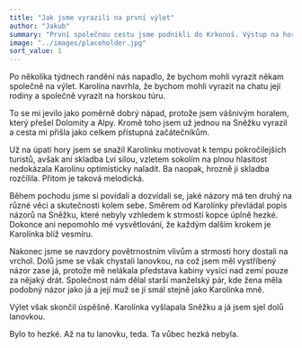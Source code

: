```yaml
---
title: "Jak jsme vyrazili na první výlet"
author: "Jakub"
summary: "První společnou cestu jsme podnikli do Krkonoš. Výstup na hory nebyl pro Karolínu až tak přitažlivý a už vůbec nepomáhalo vysvětlování, že každým dalším krokem je blíž vesmíru."
image: "../images/placeholder.jpg"
sort_value: 1
---
```


Po několika týdnech randění nás napadlo, že bychom mohli vyrazit někam společně na výlet. Karolína navrhla, že bychom mohli vyrazit na chatu její rodiny a společně vyrazit na horskou túru.

To se mi jevilo jako poměrně dobrý nápad, protože jsem vášnivým horalem, který přešel Dolomity a Alpy. Kromě toho jsem už jednou na Sněžku vyrazil a cesta mi přišla jako celkem přístupná začátečníkům.

Už na úpatí hory jsem se snažil Karolínku motivovat k tempu pokročilejších turistů, avšak ani skladba Lví silou, vzletem sokolím na plnou hlasitost nedokázala Karolínu optimisticky naladit. Ba naopak, hrozně ji skladba rozčílila. Přitom je taková melodická.

Během pochodu jsme si povídali a dozvídali se, jaké názory má ten druhý na různé věci a skutečnosti kolem sebe. Směrem od Karolínky převládal popis názorů na Sněžku, které nebyly vzhledem k strmosti kopce úplně hezké. Dokonce ani nepomohlo mé vysvětlování, že každým dalším krokem je Karolínka blíž vesmíru.

Nakonec jsme se navzdory povětrnostním vlivům a strmosti hory dostali na vrchol. Dolů jsme se však chystali lanovkou, na což jsem měl vystříbený názor zase já, protože mě nelákala představa kabiny vysící nad zemí pouze za nějaký drát. Společnost nám dělal starší manželský pár, kde žena měla podobný názor jako já a její muž se jí smál stejně jako Karolínka mně.

Výlet však skončil úspěšně. Karolínka vyšlapala Sněžku a já jsem sjel dolů lanovkou.

Bylo to hezké. Až na tu lanovku, teda. Ta vůbec hezká nebyla.
